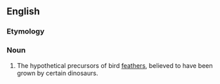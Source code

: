 ==English==

===Etymology===
{{prefix|proto|feather|lang=en}}

===Noun===
{{en-noun}}

# {{lb|en|paleontology}} The hypothetical precursors of bird [[feather]]s, believed to have been grown by certain dinosaurs.